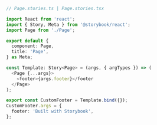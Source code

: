 ```ts
// Page.stories.ts | Page.stories.tsx

import React from 'react';
import { Story, Meta } from '@storybook/react';
import Page from './Page';

export default {
  component: Page,
  title: 'Page',
} as Meta;

const Template: Story<Page> = (args, { argTypes }) => (
  <Page {...args}>
    <footer>{args.footer}</footer
  </Page>
);

export const CustomFooter = Template.bind({});
CustomFooter.args = {
  footer: 'Built with Storybook',
};
```
